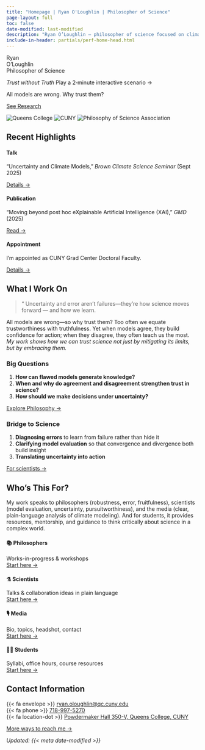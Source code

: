 ```yaml
---
title: "Homepage | Ryan O'Loughlin | Philosopher of Science" 
page-layout: full
toc: false
date-modified: last-modified
description: "Ryan O’Loughlin — philosopher of science focused on climate models, uncertainty, and decision-making | Trust without Truth"
include-in-header: partials/perf-home-head.html
---
```


<style>
/* Remove default top gap between navbar and first section on homepage */
#quarto-content, main.content { padding-top: 0 !important; margin-top: 0 !important; }
</style>

<!-- Full-bleed hero with photo and overlayed text -->
:::{.hero-photo}
:::{.hero-overlay}

:::{.hero-id}
<div class="hero-name">Ryan <br class="mobile-br">O’Loughlin</div>
<div class="hero-role">Philosopher of Science</div>
<div class="hero-tag">
  <a class="ghost-link" data-game-url="/assets/game/index.html" aria-label="Play a 2-minute interactive scenario" title="Play a 2-minute interactive scenario"><em>Trust without Truth</em></a>
  <a class="ghost-hint ghost-link" data-game-url="/assets/game/index.html" aria-label="Play a 2-minute interactive scenario" title="Play a 2-minute interactive scenario">Play a 2‑minute interactive scenario →</a>
</div>
:::

:::{.hero-bottom}
<div class="hero-headline">All models are wrong. Why trust them?</div>
<a href="research.qmd" class="btn btn-primary hero-cta">See Research</a>
:::

<a href="#highlights" class="hero-scroll" aria-label="Scroll to highlights"><i class="bi bi-chevron-down"></i></a>

:::
:::

<!-- Logo strip -->
<div class="logo-strip d-flex flex-wrap gap-4 align-items-center justify-content-center my-3 gap-6">
  <img src="assets/logos/qc.svg" alt="Queens College">
  <img src="assets/logos/cuny.svg" alt="CUNY">
  <img src="assets/logos/psa.png" alt="Philosophy of Science Association">
</div>  
<!-- Logo strip 
  <img src="assets/logos/nasa-giss.svg" alt="NASA GISS">
  <img src="assets/logos/ncar.svg" alt="NCAR">
   -->


## Recent Highlights {#highlights}

:::{.grid .gap-3}
::: {.g-col-12 .g-col-md-4}
::: {.section-card}
#### Talk
“Uncertainty and Climate Models,” *Brown Climate Science Seminar* (Sept 2025) 

[Details →](for-scientists.qmd)
:::
:::
::: {.g-col-12 .g-col-md-4}
::: {.section-card}
#### Publication
"Moving beyond post hoc eXplainable Artificial Intelligence (XAI),” *GMD* (2025)  

[Read →](research.qmd#selected-publications)
:::
:::
::: {.g-col-12 .g-col-md-4}
::: {.section-card}
#### Appointment
I'm appointed as CUNY Grad Center Doctoral Faculty.  

[Details →](https://www.gc.cuny.edu/people/ryan-j-oloughlin)
:::
:::
:::

## What I Work On {#what-i-do}

::: {.what-i-do}

<blockquote class="pull-quote pull-quote-right pull-quote-raised" aria-label="Featured quote">
  <span class="pull-quote-mark" aria-hidden="true">“</span>
  <span class="pull-quote-text">Uncertainty and error aren’t failures—they’re how science moves forward — and how we learn.</span>
  
</blockquote>

All models are wrong—so why trust them? Too often we equate trustworthiness with truthfulness. Yet when models agree, they build confidence for action; when they disagree, they often teach us the most. *My work shows how we can trust science not just by mitigating its limits, but by embracing them.*

:::

<div class="float-clear"></div>

:::{.grid .gap-4}
::: {.g-col-12 .g-col-lg-6}
### Big Questions
1. **How can flawed models generate knowledge?**  
2. **When and why do agreement and disagreement strengthen trust in science?**  
3. **How should we make decisions under uncertainty?**  

[Explore Philosophy →](research.qmd)
:::
::: {.g-col-12 .g-col-lg-6}
### Bridge to Science
1. **Diagnosing errors** to learn from failure rather than hide it  
2. **Clarifying model evaluation** so that convergence and divergence both build insight  
3. **Translating uncertainty into action**  

[For scientists →](for-scientists.qmd)
:::
:::

## Who’s This For? {#audiences}
My work speaks to philosophers (robustness, error, fruitfulness), scientists (model evaluation, uncertainty, pursuitworthiness), and the media (clear, plain-language analysis of climate modeling). And for students, it provides resources, mentorship, and guidance to think critically about science in a complex world.

:::{.grid .gap-3}
::: {.g-col-12 .g-col-md-6 .g-col-xl-3}
::: {.section-card}
#### 📚 Philosophers
Works-in-progress & workshops  
[Start here →](for-philosophers.qmd)
:::
:::
::: {.g-col-12 .g-col-md-6 .g-col-xl-3}
::: {.section-card}
#### ⚗️ Scientists
Talks & collaboration ideas in plain language  
[Start here →](for-scientists.qmd)
:::
:::
::: {.g-col-12 .g-col-md-6 .g-col-xl-3}
::: {.section-card}
#### 🎙️ Media
Bio, topics, headshot, contact  
[Start here →](media.qmd)
:::
:::
::: {.g-col-12 .g-col-md-6 .g-col-xl-3}
::: {.section-card}
#### 🧑‍🎓 Students
Syllabi, office hours, course resources  
[Start here →](teaching-students.qmd)
:::
:::
:::

## Contact Information

{{< fa envelope >}} [ryan.oloughlin@qc.cuny.edu](mailto:ryan.oloughlin@qc.cuny.edu)
<br>
{{< fa phone >}} [718-997-5270](tel:7189975270)
<br>
{{< fa location-dot >}} [Powdermaker Hall 350-V, Queens College, CUNY](https://www.qc.cuny.edu/academics/philosophy/)

[More ways to reach me →](contact.qmd){.btn .btn-outline-primary}

*Updated: {{< meta date-modified >}}*
